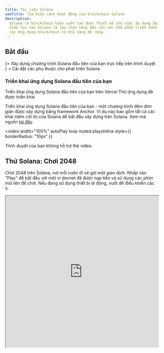 ```yaml
---
title: Tài liệu Solana
seoTitle: Tìm hiểu cách hoạt động của blockchain Solana
description:
  Solana là blockchain hiệu suất cao được thiết kế cho việc áp dụng đại trà. Tìm
  hiểu tại sao Solana là lựa chọn hàng đầu cho các nhà phát triển muốn xây dựng
  các ứng dụng blockchain có khả năng mở rộng.
---
```


## Bắt đầu

<Cards>
  <Card title="Bắt đầu nhanh" href="/docs/intro/quick-start" icon={<Rocket />}>
    Xây dựng chương trình Solana đầu tiên của bạn trực tiếp trên trình duyệt
  </Card>
  <Card
    title="Thiết lập môi trường cục bộ"
    href="/docs/intro/installation"
    icon={<Download />}
  >
    Cài đặt các phụ thuộc cho phát triển Solana
  </Card>
</Cards>

### Triển khai ứng dụng Solana đầu tiên của bạn

<Cards>
  <Card
    title="Triển khai trên Vercel"
    href="https://vercel.com/new/clone?repository-url=https%3A%2F%2Fgithub.com%2Fsolana-developers%2Fanchor-web3js-nextjs&root-directory=frontend&demo-title=Anchor%20Web3.js%20Next.js%20Demo&demo-description=An%20example%20deployment%20of%20the%20Anchor%20Web3.js%20Next.js%20project.&demo-url=https%3A%2F%2Fanchor-web3js-nextjs.vercel.app%2F&project-name=anchor-web3js-nextjs&repository-name=anchor-web3js-nextjs"
  >
    Triển khai ứng dụng Solana đầu tiên của bạn trên Vercel
  </Card>
  <Card
    title="Xem trước trên Vercel"
    href="https://anchor-web3js-nextjs-jade.vercel.app/"
  >
    Thử ứng dụng đã được triển khai
  </Card>
</Cards>

Triển khai ứng dụng Solana đầu tiên của bạn - một chương trình đếm đơn giản được
xây dựng bằng framework Anchor. Ví dụ này bao gồm tất cả các khái niệm cốt lõi
của Solana để bắt đầu xây dựng trên Solana. Xem mã nguồn
[tại đây](https://github.com/solana-developers/anchor-web3js-nextjs).

<Accordions>
<Accordion title="Demo ứng dụng">

<video
  width="100%"
  autoPlay
  loop
  muted
  playsInline
  style={{
    borderRadius: "10px"
  }}
>
  <source src="/assets/docs/counter.mp4" type="video/mp4" />
  Trình duyệt của bạn không hỗ trợ thẻ video.
</video>

</Accordion>
</Accordions>

## Thử Solana: Chơi 2048

Chơi 2048 trên Solana, nơi mỗi nước đi sẽ gửi một giao dịch. Nhấp vào "Play" để
bắt đầu với một ví devnet đã được nạp tiền và sử dụng các phím mũi tên để chơi.
Nếu đang sử dụng thiết bị di động, vuốt để điều khiển các ô.

<Accordions>
<Accordion title="Chơi Solana 2048">

<iframe
  src="https://solplay.de/solana-2048/"
  width="100%"
  height="500"
  style={{
    borderRadius: "12px",
    border: "2px solid rgba(0, 0, 0, 0.2)",
    maxWidth: "100%",
    minHeight: "300px",
    aspectRatio: "1"
  }}
  scrolling="no"
/>

</Accordion>
</Accordions>

Được xây dựng bởi [Jonas](https://x.com/SolPlay_jonas), từ đội DevRel của Solana
Foundation.

## Bắt đầu học

Tìm hiểu các khái niệm chính cụ thể cho phát triển Solana.

<Cards>
  <Card title="Tài khoản" href="/docs/core/accounts">
    Cách Solana lưu trữ dữ liệu
  </Card>
  <Card title="Phí trên Solana" href="/docs/core/fees">
    Chi phí để gửi giao dịch trên Solana
  </Card>
  <Card title="Giao dịch" href="/docs/core/transactions">
    Cách tương tác với mạng Solana
  </Card>
  <Card title="Programs" href="/docs/core/programs">
    Smart contract trên Solana
  </Card>
  <Card title="Programs Derived Address" href="/docs/core/pda">
    Cách tạo địa chỉ xác định
  </Card>
  <Card title="Cross Program Invocation" href="/docs/core/cpi">
    Cách gọi một program từ program khác
  </Card>
</Cards>

### Phát triển phía Client

Nếu bạn phát triển ở phía client, các SDK do cộng đồng đóng góp sau đây sẽ giúp
bạn tương tác với mạng bằng các ngôn ngữ phổ biến:

| Ngôn ngữ   | SDK                                                                                                                                           |
| ---------- | --------------------------------------------------------------------------------------------------------------------------------------------- |
| Rust       | [solana_sdk](https://docs.rs/solana-sdk/latest/solana_sdk/)                                                                                   |
| Typescript | [@solana/web3.js](https://github.com/anza-xyz/solana-web3.js)                                                                                 |
| Python     | [solders](https://github.com/kevinheavey/solders)                                                                                             |
| Java       | [sava](https://sava.software) hoặc [solanaj](https://github.com/skynetcap/solanaj) hoặc [solana4j](https://github.com/LMAX-Exchange/solana4j) |
| C++        | [solcpp](https://github.com/mschneider/solcpp) hoặc [solana-c](https://github.com/VAR-META-Tech/solana-c-sdk)                                 |
| Go         | [solana-go](https://github.com/gagliardetto/solana-go)                                                                                        |
| Kotlin     | [sol4k](https://github.com/sol4k/sol4k) hoặc [solanaKT](https://github.com/metaplex-foundation/SolanaKT)                                      |
| Dart       | [solana](https://github.com/espresso-cash/espresso-cash-public/tree/master/packages/solana)                                                   |
| C#         | [solnet](https://github.com/bmresearch/Solnet)                                                                                                |
| GdScript   | [godot](https://github.com/Virus-Axel/godot-solana-sdk/)                                                                                      |

## Vận hành validator

Khám phá những gì cần thiết để vận hành một validator Solana và giúp bảo mật
mạng.

<Cards>
  <Card title="Validators" href="https://docs.anza.xyz/validator/anatomy">
    Các node riêng lẻ bảo mật mạng Solana
  </Card>
  <Card
    title="Yêu cầu hệ thống"
    href="https://docs.anza.xyz/operations/requirements"
  >
    Yêu cầu phần cứng được khuyến nghị và lượng SOL cần thiết để vận hành
    validator
  </Card>
  <Card
    title="Thiết lập Validator"
    href="https://docs.anza.xyz/operations/setup-a-validator"
  >
    Thiết lập validator và kết nối với cluster lần đầu tiên
  </Card>
</Cards>

## Nhận hỗ trợ

Nhận trợ giúp từ cộng đồng Solana tại
[Solana StackExchange](https://solana.stackexchange.com).
